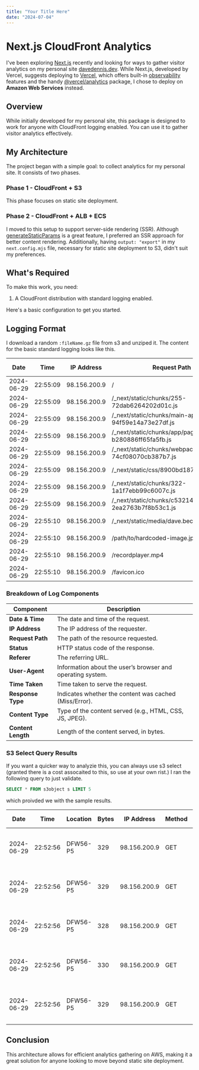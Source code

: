 ```yaml
---
title: "Your Title Here"
date: "2024-07-04"
---
```


# Next.js CloudFront Analytics

I've been exploring [Next.js](https://nextjs.org/) recently and looking for ways
to gather visitor analytics on my personal site
[davedennis.dev](https://davedennis.dev). While Next.js, developed by Vercel,
suggests deploying to [Vercel](https://vercel.com/docs/deployments/overview),
which offers built-in [observability](https://vercel.com/products/observability)
features and the handy [@vercel/analytics](https://github.com/vercel/analytics)
package, I chose to deploy on **Amazon Web Services** instead.

## Overview

While initially developed for my personal site, this package is designed to work
for anyone with CloudFront logging enabled. You can use it to gather visitor
analytics effectively.

## My Architecture

The project began with a simple goal: to collect analytics for my personal site.
It consists of two phases.

### Phase 1 - CloudFront + S3

This phase focuses on static site deployment.

### Phase 2 - CloudFront + ALB + ECS

I moved to this setup to support server-side rendering (SSR). Although
[generateStaticParams](https://nextjs.org/docs/app/api-reference/functions/generate-static-params)
is a great feature, I preferred an SSR approach for better content rendering.
Additionally, having `output: "export"` in my `next.config.mjs` file, necessary
for static site deployment to S3, didn't suit my preferences.

## What's Required

To make this work, you need:

1. A CloudFront distribution with standard logging enabled.

Here's a basic configuration to get you started.

## Logging Format

I download a random `:fileName.gz` file from s3 and unziped it. The content for
the basic standard logging looks like this.

| **Date**   | **Time** | **IP Address** | **Request Path**                                   | **Status** | **Referer**    | **User-Agent** | **Time Taken** | **Response Type** | **Content Type**       | **Content Length** |
| ---------- | -------- | -------------- | -------------------------------------------------- | ---------- | -------------- | -------------- | -------------- | ----------------- | ---------------------- | ------------------ |
| 2024-06-29 | 22:55:09 | 98.156.200.9   | /                                                  | 200        | -              | Firefox/123.0  | 0.154          | Miss              | text/html              | 8187               |
| 2024-06-29 | 22:55:09 | 98.156.200.9   | /\_next/static/chunks/255-72dab6264202d01c.js      | 200        | davedennis.dev | Firefox/123.0  | 0.153          | Miss              | application/javascript | 16461              |
| 2024-06-29 | 22:55:09 | 98.156.200.9   | /\_next/static/chunks/main-app-94f59e14a73e27df.js | 200        | davedennis.dev | Firefox/123.0  | 0.157          | Miss              | application/javascript | 416                |
| 2024-06-29 | 22:55:09 | 98.156.200.9   | /\_next/static/chunks/app/page-b280886ff65fa5fb.js | 200        | davedennis.dev | Firefox/123.0  | 0.159          | Miss              | application/javascript | 5357               |
| 2024-06-29 | 22:55:09 | 98.156.200.9   | /\_next/static/chunks/webpack-74cf08070cb387b7.js  | 200        | davedennis.dev | Firefox/123.0  | 0.167          | Miss              | application/javascript | 3395               |
| 2024-06-29 | 22:55:09 | 98.156.200.9   | /\_next/static/css/8900bd1871c8812b.css            | 200        | davedennis.dev | Firefox/123.0  | 0.178          | Miss              | text/css               | 30972              |
| 2024-06-29 | 22:55:09 | 98.156.200.9   | /\_next/static/chunks/322-1a1f7ebb99c6007c.js      | 200        | davedennis.dev | Firefox/123.0  | 0.234          | Miss              | application/javascript | 137574             |
| 2024-06-29 | 22:55:09 | 98.156.200.9   | /\_next/static/chunks/c5321436-2ea2763b7f8b53c1.js | 200        | davedennis.dev | Firefox/123.0  | 0.270          | Miss              | application/javascript | 163482             |
| 2024-06-29 | 22:55:10 | 98.156.200.9   | /\_next/static/media/dave.bece728a.jpg             | 200        | davedennis.dev | Firefox/123.0  | 0.305          | Miss              | image/jpeg             | 931246             |
| 2024-06-29 | 22:55:10 | 98.156.200.9   | /path/to/hardcoded-image.jpg                       | 403        | davedennis.dev | Firefox/123.0  | 0.166          | Error             | application/xml        | -                  |
| 2024-06-29 | 22:55:10 | 98.156.200.9   | /recordplayer.mp4                                  | 206        | davedennis.dev | Firefox/123.0  | 0.822          | Miss              | video/mp4              | 53385729           |
| 2024-06-29 | 22:55:10 | 98.156.200.9   | /favicon.ico                                       | 200        | davedennis.dev | Firefox/123.0  | 0.190          | Miss              | image/x-icon           | 25931              |

### Breakdown of Log Components

| **Component**      | **Description**                                            |
| ------------------ | ---------------------------------------------------------- |
| **Date & Time**    | The date and time of the request.                          |
| **IP Address**     | The IP address of the requester.                           |
| **Request Path**   | The path of the resource requested.                        |
| **Status**         | HTTP status code of the response.                          |
| **Referer**        | The referring URL.                                         |
| **User-Agent**     | Information about the user’s browser and operating system. |
| **Time Taken**     | Time taken to serve the request.                           |
| **Response Type**  | Indicates whether the content was cached (Miss/Error).     |
| **Content Type**   | Type of the content served (e.g., HTML, CSS, JS, JPEG).    |
| **Content Length** | Length of the content served, in bytes.                    |

### S3 Select Query Results

If you want a quicker way to analyzie this, you can always use s3 select
(granted there is a cost assocaited to this, so use at your own rist.) I ran the
following query to just validate.

```sql
SELECT * FROM s3object s LIMIT 5
```

which proivded we with the sample results.

| **Date**   | **Time** | **Location** | **Bytes** | **IP Address** | **Method** | **Domain**                   | **Request Path**                                   | **Status** | **Referer**             | **User-Agent**                                                         | **Total Time** | **Cache** | **Host Header** | **Protocol** | **Request ID**                                           | **Origin Host** | **Connection** | **Response Time** | **Cache Type** | **TLS Version** | **Cipher Suite**       | **Cache Miss** | **HTTP Version** | **Origin Time** | **Origin Connect** | **Content Length** | **Response Duration** | **Cache Key** | **Session ID** | **Response Error** |
| ---------- | -------- | ------------ | --------- | -------------- | ---------- | ---------------------------- | -------------------------------------------------- | ---------- | ----------------------- | ---------------------------------------------------------------------- | -------------- | --------- | --------------- | ------------ | -------------------------------------------------------- | --------------- | -------------- | ----------------- | -------------- | --------------- | ---------------------- | -------------- | ---------------- | --------------- | ------------------ | ------------------ | --------------------- | ------------- | -------------- | ------------------ |
| 2024-06-29 | 22:52:56 | DFW56-P5     | 329       | 98.156.200.9   | GET        | d38pnvq3ar944.cloudfront.net | /                                                  | 304        | -                       | Mozilla/5.0 (X11; Linux x86_64; rv:123.0) Gecko/20100101 Firefox/123.0 | 0.149          | Miss      | davedennis.dev  | https        | 9e6CHhMlsLEHXvFtVpTYGdo4PR4nCVFKtPuyYL3wzaPJJjRbwDKjeg== | davedennis.dev  | https          | 328               | 0.149          | TLSv1.3         | TLS_AES_128_GCM_SHA256 | Miss           | HTTP/2.0         | -               | -                  | 37822              | 0.149                 | Miss          | -              | -                  |
| 2024-06-29 | 22:52:56 | DFW56-P5     | 329       | 98.156.200.9   | GET        | d38pnvq3ar944.cloudfront.net | /\_next/static/css/8900bd1871c8812b.css            | 304        | https://davedennis.dev/ | Mozilla/5.0 (X11; Linux x86_64; rv:123.0) Gecko/20100101 Firefox/123.0 | 0.145          | Miss      | davedennis.dev  | https        | CN-S3kgx5OnJ5rwjv8X2ntBgwFIR5V1mmgQOYtNBE07dr3w9oPHPHg== | davedennis.dev  | https          | 160               | 0.145          | TLSv1.3         | TLS_AES_128_GCM_SHA256 | Miss           | HTTP/2.0         | -               | -                  | 37822              | 0.145                 | Miss          | -              | -                  |
| 2024-06-29 | 22:52:56 | DFW56-P5     | 328       | 98.156.200.9   | GET        | d38pnvq3ar944.cloudfront.net | /\_next/static/chunks/webpack-74cf08070cb387b7.js  | 304        | https://davedennis.dev/ | Mozilla/5.0 (X11; Linux x86_64; rv:123.0) Gecko/20100101 Firefox/123.0 | 0.148          | Miss      | davedennis.dev  | https        | Uji7fu-wsox1oiN4ZGLa69AuZi_vUZvDZ95B4QfdPMfKjSb3-znYgg== | davedennis.dev  | https          | 122               | 0.148          | TLSv1.3         | TLS_AES_128_GCM_SHA256 | Miss           | HTTP/2.0         | -               | -                  | 37822              | 0.148                 | Miss          | -              | -                  |
| 2024-06-29 | 22:52:56 | DFW56-P5     | 330       | 98.156.200.9   | GET        | d38pnvq3ar944.cloudfront.net | /\_next/static/chunks/255-72dab6264202d01c.js      | 304        | https://davedennis.dev/ | Mozilla/5.0 (X11; Linux x86_64; rv:123.0) Gecko/20100101 Firefox/123.0 | 0.147          | Miss      | davedennis.dev  | https        | lPM1Z1dwJWOOfTsOszLvRCJnO2TC26hm4cXDUbkydDG3vi0lSDBWKQ== | davedennis.dev  | https          | 84                | 0.147          | TLSv1.3         | TLS_AES_128_GCM_SHA256 | Miss           | HTTP/2.0         | -               | -                  | 37822              | 0.147                 | Miss          | -              | -                  |
| 2024-06-29 | 22:52:56 | DFW56-P5     | 329       | 98.156.200.9   | GET        | d38pnvq3ar944.cloudfront.net | /\_next/static/chunks/c5321436-2ea2763b7f8b53c1.js | 304        | https://davedennis.dev/ | Mozilla/5.0 (X11; Linux x86_64; rv:123.0) Gecko/20100101 Firefox/123.0 | 0.150          | Miss      | davedennis.dev  | https        | VxnatytQF5nZmeLUjayKL-VWjD1JVwSHjFOh835RIC9yHr1HVJMlYA== | davedennis.dev  | https          | 111               | 0.150          | TLSv1.3         | TLS_AES_128_GCM_SHA256 | Miss           | HTTP/2.0         | -               | -                  | 37822              | 0.150                 | Miss          | -              | -                  |

## Conclusion

This architecture allows for efficient analytics gathering on AWS, making it a
great solution for anyone looking to move beyond static site deployment.

